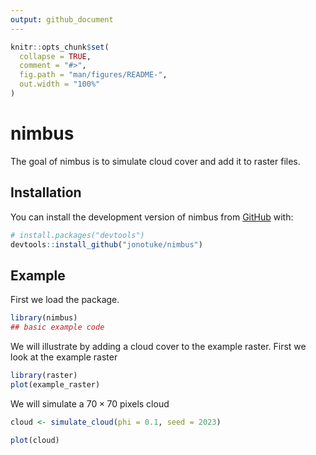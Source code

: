 ```yaml
---
output: github_document
---
```


<!-- README.md is generated from README.Rmd. Please edit that file -->

```r
knitr::opts_chunk$set(
  collapse = TRUE,
  comment = "#>",
  fig.path = "man/figures/README-",
  out.width = "100%"
)
```

# nimbus

<!-- badges: start -->
<!-- badges: end -->

The goal of nimbus is to simulate cloud cover and add it to raster files. 

## Installation

You can install the development version of nimbus from [GitHub](https://github.com/) with:

``` r
# install.packages("devtools")
devtools::install_github("jonotuke/nimbus")
```

## Example

First we load the package. 

```r
library(nimbus)
## basic example code
```

We will illustrate by adding a cloud cover to the example raster. First we look at the example raster

```r
library(raster)
plot(example_raster)
```

We will simulate a $70 \times 70$ pixels cloud

```r
cloud <- simulate_cloud(phi = 0.1, seed = 2023)
```

```r
plot(cloud)
```



